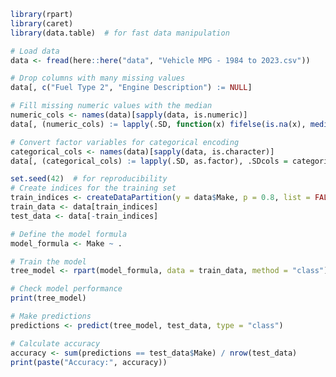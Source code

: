 ```r
library(rpart)
library(caret)
library(data.table)  # for fast data manipulation

# Load data
data <- fread(here::here("data", "Vehicle MPG - 1984 to 2023.csv"))

# Drop columns with many missing values
data[, c("Fuel Type 2", "Engine Description") := NULL]

# Fill missing numeric values with the median
numeric_cols <- names(data)[sapply(data, is.numeric)]
data[, (numeric_cols) := lapply(.SD, function(x) fifelse(is.na(x), median(x, na.rm = TRUE), x)), .SDcols = numeric_cols]

# Convert factor variables for categorical encoding
categorical_cols <- names(data)[sapply(data, is.character)]
data[, (categorical_cols) := lapply(.SD, as.factor), .SDcols = categorical_cols]

set.seed(42)  # for reproducibility
# Create indices for the training set
train_indices <- createDataPartition(y = data$Make, p = 0.8, list = FALSE)
train_data <- data[train_indices]
test_data <- data[-train_indices]

# Define the model formula
model_formula <- Make ~ .

# Train the model
tree_model <- rpart(model_formula, data = train_data, method = "class")

# Check model performance
print(tree_model)

# Make predictions
predictions <- predict(tree_model, test_data, type = "class")

# Calculate accuracy
accuracy <- sum(predictions == test_data$Make) / nrow(test_data)
print(paste("Accuracy:", accuracy))
```